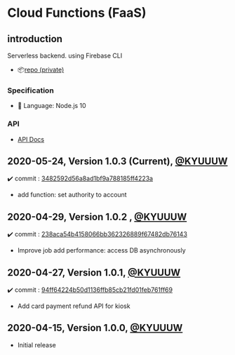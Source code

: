 # Cloud Functions (FaaS)

## introduction

Serverless backend. using Firebase CLI

- 📦[repo (private)](https://github.com/boba-print/boba-cloud-functions)

### Specification
- 🧱 Language: Node.js 10

### API
- [API Docs](https://gitlab.com/bobadeveloper/pdf_conversion_api/-/blob/develop/README.md)

## 2020-05-24, Version 1.0.3 (Current), [@KYUUUW](https://github.com/KYUUUW)
✔️ commit : [3482592d56a8ad1bf9a788185ff4223a](https://github.com/boba-print/boba-cloud-functions/commit/3482592d56a8ad1bf9a788185ff4223a)
- add function: set authority to account

## 2020-04-29, Version 1.0.2 , [@KYUUUW](https://github.com/KYUUUW)
✔️ commit : [238aca54b4158066bb362326889f67482db76143](https://github.com/boba-print/boba-cloud-functions/commit/238aca54b4158066bb362326889f67482db76143)
- Improve job add performance: access DB asynchronously

## 2020-04-27, Version 1.0.1, [@KYUUUW](https://github.com/KYUUUW)
✔️ commit : [94ff64224b50d1136ffb85cb21fd01feb761ff69](https://github.com/boba-print/boba-cloud-functions/commit/94ff64224b50d1136ffb85cb21fd01feb761ff69)
- Add card payment refund API for kiosk

## 2020-04-15, Version 1.0.0, [@KYUUUW](https://github.com/KYUUUW)
- Initial release
